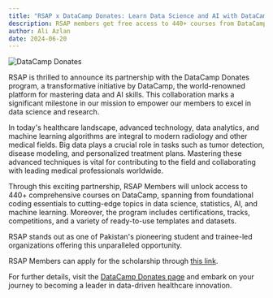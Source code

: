 ```yaml
---
title: "RSAP x DataCamp Donates: Learn Data Science and AI with DataCamp"
description: RSAP members get free access to 440+ courses from DataCamp.
author: Ali Azlan
date: 2024-06-20
---
```


![DataCamp Donates](https://www.rsap.pk/images/news/dc.png)

RSAP is thrilled to announce its partnership with the DataCamp Donates program, a transformative initiative by DataCamp, the world-renowned platform for mastering data and AI skills. This collaboration marks a significant milestone in our mission to empower our members to excel in data science and research.

In today's healthcare landscape, advanced technology, data analytics, and machine learning algorithms are integral to modern radiology and other medical fields. Big data plays a crucial role in tasks such as tumor detection, disease modeling, and personalized treatment plans. Mastering these advanced techniques is vital for contributing to the field and collaborating with leading medical professionals worldwide.

Through this exciting partnership, RSAP Members will unlock access to 440+ comprehensive courses on DataCamp, spanning from foundational coding essentials to cutting-edge topics in data science, statistics, AI, and machine learning. Moreover, the program includes certifications, tracks, competitions, and a variety of ready-to-use templates and datasets.

RSAP stands out as one of Pakistan's pioneering student and trainee-led organizations offering this unparalleled opportunity.

RSAP Members can apply for the scholarship through <a href="/datacamp">this link</a>.

For further details, visit the <a href="https://www.datacamp.com/donates" target="_blank">DataCamp Donates page</a> and embark on your journey to becoming a leader in data-driven healthcare innovation.